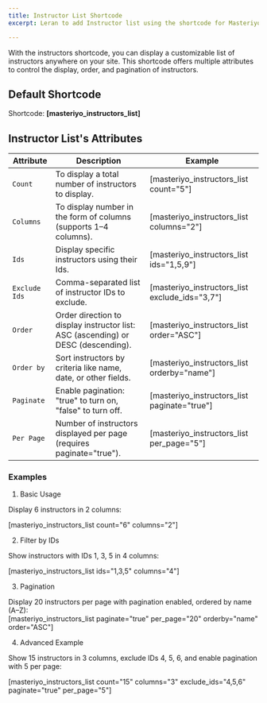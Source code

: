 ```yaml
---
title: Instructor List Shortcode
excerpt: Leran to add Instructor list using the shortcode for Masteriyo.

--- 
```


With the instructors shortcode, you can display a customizable list of instructors anywhere on your site. This shortcode offers multiple attributes to control the display, order, and pagination of instructors.

## Default Shortcode

Shortcode: **[masteriyo_instructors_list]**  

## Instructor List's Attributes

| **Attribute** | **Description**                                                                 | **Example**                                                                 |
|----------------|---------------------------------------------------------------------------|------------------------------------------------------------------------------|
| `Count` | To display a total number of instructors to display.                                              | [masteriyo_instructors_list count="5"]      |
| `Columns`    | To display number in the form of columns (supports 1–4 columns).                              | [masteriyo_instructors_list columns="2"]  |
| `Ids`    | Display specific instructors using their Ids.              | [masteriyo_instructors_list ids="1,5,9"] |
| `Exclude Ids` | Comma-separated list of instructor IDs to exclude.            | [masteriyo_instructors_list exclude_ids="3,7"] |
| `Order`  | Order direction to display instructor list: ASC (ascending) or DESC (descending).                     |[masteriyo_instructors_list order="ASC"] |
| `Order by` | Sort instructors by criteria like name, date, or other fields.                            | [masteriyo_instructors_list orderby="name"] |
| `Paginate` | Enable pagination: "true" to turn on, "false" to turn off.                       | [masteriyo_instructors_list paginate="true"] |
| `Per Page` | Number of instructors displayed per page (requires paginate="true").                                 | [masteriyo_instructors_list per_page="5"]|    

### Examples

1. Basic Usage  

Display 6 instructors in 2 columns:  

[masteriyo_instructors_list count="6" columns="2"]  

2. Filter by IDs  

Show instructors with IDs 1, 3, 5 in 4 columns:  

[masteriyo_instructors_list ids="1,3,5" columns="4"]  

3. Pagination  

Display 20 instructors per page with pagination enabled, ordered by name (A–Z):  
[masteriyo_instructors_list paginate="true" per_page="20" orderby="name" order="ASC"]  

4. Advanced Example  

Show 15 instructors in 3 columns, exclude IDs 4, 5, 6, and enable pagination with 5 per page:  

[masteriyo_instructors_list count="15" columns="3" exclude_ids="4,5,6" paginate="true" per_page="5"]

